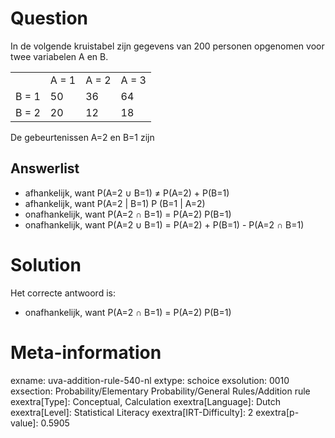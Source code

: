 Question
========

In de volgende kruistabel zijn gegevens van 200 personen opgenomen voor
twee variabelen A en B.

  ------- ------- ------- -------
          A = 1   A = 2   A = 3
  B = 1   50      36      64
  B = 2   20      12      18
  ------- ------- ------- -------

De gebeurtenissen A=2 en B=1 zijn


Answerlist
----------

* afhankelijk, want P(A=2 ∪ B=1) ≠ P(A=2) + P(B=1)
* afhankelijk, want P(A=2 | B=1)   P (B=1 | A=2)
* onafhankelijk, want P(A=2 ∩ B=1) = P(A=2)   P(B=1)
* onafhankelijk, want P(A=2 ∪ B=1) = P(A=2) + P(B=1) - P(A=2 ∩ B=1)

Solution
========

Het correcte antwoord is: 

* onafhankelijk, want P(A=2 ∩ B=1) = P(A=2)   P(B=1)

Meta-information
================
exname: uva-addition-rule-540-nl
extype: schoice
exsolution: 0010
exsection: Probability/Elementary Probability/General Rules/Addition rule
exextra[Type]: Conceptual, Calculation
exextra[Language]: Dutch
exextra[Level]: Statistical Literacy
exextra[IRT-Difficulty]: 2
exextra[p-value]: 0.5905
